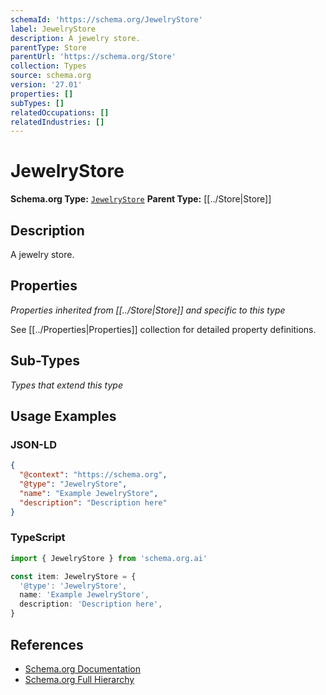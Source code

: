 ```yaml
---
schemaId: 'https://schema.org/JewelryStore'
label: JewelryStore
description: A jewelry store.
parentType: Store
parentUrl: 'https://schema.org/Store'
collection: Types
source: schema.org
version: '27.01'
properties: []
subTypes: []
relatedOccupations: []
relatedIndustries: []
---
```

# JewelryStore

**Schema.org Type:** [`JewelryStore`](https://schema.org/JewelryStore)
**Parent Type:** [[../Store|Store]]

## Description

A jewelry store.

## Properties

*Properties inherited from [[../Store|Store]] and specific to this type*

See [[../Properties|Properties]] collection for detailed property definitions.

## Sub-Types

*Types that extend this type*

## Usage Examples

### JSON-LD

```json
{
  "@context": "https://schema.org",
  "@type": "JewelryStore",
  "name": "Example JewelryStore",
  "description": "Description here"
}
```

### TypeScript

```typescript
import { JewelryStore } from 'schema.org.ai'

const item: JewelryStore = {
  '@type': 'JewelryStore',
  name: 'Example JewelryStore',
  description: 'Description here',
}
```

## References

- [Schema.org Documentation](https://schema.org/JewelryStore)
- [Schema.org Full Hierarchy](https://schema.org/docs/full.html)
